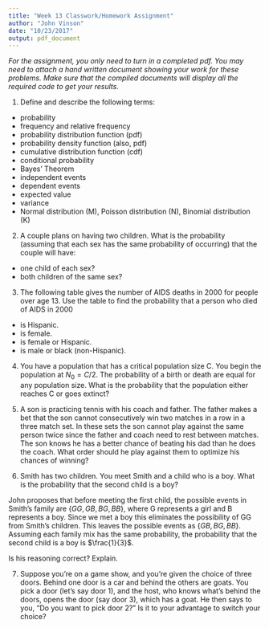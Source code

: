 ```yaml
---
title: "Week 13 Classwork/Homework Assignment"
author: "John Vinson"
date: "10/23/2017"
output: pdf_document
---
```


*For the assignment, you only need to turn in a completed pdf. You may need to attach a hand written document showing your work for these problems.  Make sure that the compiled documents will display all the required code to get your results.*

\begin{center}
{\bf The assignment is due Tuesday November 14 at 3:30 PM.}
\end{center}

\vspace{12pt}

1. Define and describe the following terms:

- probability
- frequency and relative frequency
- probability distribution function (pdf)
- probability density function (also, pdf)
- cumulative distribution function (cdf)
- conditional probability
- Bayes' Theorem
- independent events
- dependent events
- expected value
- variance
- Normal distribution (M), Poisson distribution (N), Binomial distribution (K)

\vspace{12pt}

2. A couple plans on having two children. What is the probability (assuming that each sex has the same probability of occurring) that the couple will have: 
- one child of each sex?
- both children of the same sex?

\vspace{12pt}

3. The following table gives the number of AIDS deaths in 2000 for people over age 13. Use the table to find the probability that a person who died of AIDS in 2000
- is Hispanic.
- is female.
- is female or Hispanic. 
- is male or black (non-Hispanic).

\begin{center}
```r
library("knitr")

male = c(5759, 6667, 2674, 211, 15383)
female = c(940, 3278, 763, 81, 5074)

le.df = data.frame(rbind(male, female))

kable(le.df, col.names = c("white, non-hispanic", "black, non-hispanic", "hispanic", "other", "total"), format="latex", align="c")
```
\end{center}

\vspace{12pt}

4. You have a population that has a critical population size C.  You begin the population at $N_0=C/2$.  The probability of a birth or death are equal for any population size.  What is the probability that the population either reaches C or goes extinct? 

\vspace{12pt}

5. A son is practicing tennis with his coach and father.  The father makes a bet that the son cannot consecutively win two matches in a row in a three match set.  In these sets the son cannot play against the same person twice since the father and coach need to rest between matches.  The son knows he has a better chance of beating his dad than he does the coach. What order should he play against them to optimize his chances of winning? 

\vspace{12pt}

6. Smith has two children. You meet Smith and a child who is a boy. What is the probability that the second child is a boy?

John proposes that before meeting the first child, the possible events in Smith's family are $\{GG, GB, BG, BB \}$, where G represents a girl and B represents a boy.  Since we met a boy this eliminates the possibility of GG from Smith's children. This leaves the possible events as $\{GB, BG, BB \}$. Assuming each family mix has the same probability, the probability that the second child is a boy is $\frac{1}{3}$. 

Is his reasoning correct? Explain.

\vspace{12pt}

7. Suppose you're on a game show, and you're given the choice of three doors.  Behind one door is a car and behind the others are goats. You pick a door (let's say door 1), and the host, who knows what's behind the doors, opens the door (say door 3), which has a goat. He then says to you, "Do you want to pick door 2?" Is it to your advantage to switch your choice?